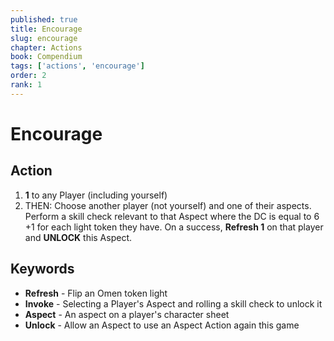```yaml
---
published: true
title: Encourage
slug: encourage
chapter: Actions
book: Compendium
tags: ['actions', 'encourage']
order: 2
rank: 1
---
```



# Encourage

## Action

1.  **<InlineDefine uppercase term='refresh'/> 1** to any Player (including yourself)
2.  THEN: Choose another player (not yourself) and one of their aspects. Perform a skill check relevant to that Aspect where the DC is equal to 6 +1 for each light token they have. On a success, **Refresh 1** on that player and **UNLOCK** this Aspect.

## Keywords

-   **Refresh** - Flip an Omen token light
-   **Invoke** - Selecting a Player's Aspect and rolling a skill check to unlock it
-   **Aspect** - An aspect on a player's character sheet
-   **Unlock** - Allow an Aspect to use an Aspect Action again this game
